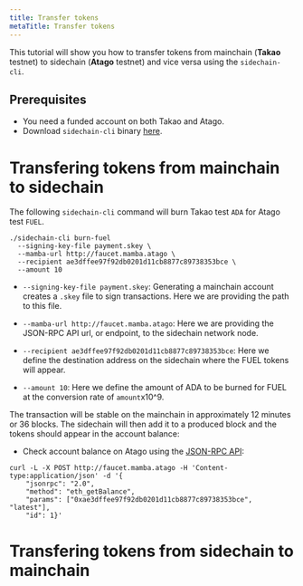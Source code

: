 ```yaml
---
title: Transfer tokens
metaTitle: Transfer tokens
---
```


This tutorial will show you how to transfer tokens from mainchain (**Takao** testnet) to sidechain (**Atago** testnet) and vice versa using the `sidechain-cli`.

## Prerequisites

- You need a funded account on both Takao and Atago.
- Download `sidechain-cli` binary [here](https://github.com/input-output-hk/sidechains-tooling/releases).

# Transfering tokens from mainchain to sidechain

The following `sidechain-cli` command will burn Takao test `ADA` for Atago test `FUEL`.

```shell
./sidechain-cli burn-fuel
  --signing-key-file payment.skey \
  --mamba-url http://faucet.mamba.atago \
  --recipient ae3dffee97f92db0201d11cb8877c89738353bce \
  --amount 10
```

- `--signing-key-file payment.skey`: Generating a mainchain account creates a `.skey` file to sign transactions. Here we are providing the path to this file.
-  `--mamba-url http://faucet.mamba.atago`: Here we are providing the JSON-RPC API url, or endpoint, to the sidechain network node.
-   `--recipient ae3dffee97f92db0201d11cb8877c89738353bce`: Here we define the destination address on the sidechain where the FUEL tokens will appear.

-  `--amount 10`: Here we define the amount of ADA to be burned for FUEL at the conversion rate of `amount`x10^9.

The transaction will be stable on the mainchain in approximately 12 minutes or 36 blocks. The sidechain will then add it to a produced block and the tokens should appear in the account balance:

- Check account balance on Atago using the [JSON-RPC API](/cardano-sidechains/example-evm-sidechains/api): 

```shell
curl -L -X POST http://faucet.mamba.atago -H 'Content-type:application/json' -d '{
    "jsonrpc": "2.0",
    "method": "eth_getBalance",
    "params": ["0xae3dffee97f92db0201d11cb8877c89738353bce", "latest"],
    "id": 1}'
```

# Transfering tokens from sidechain to mainchain

